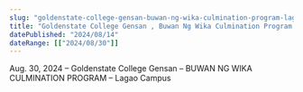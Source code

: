 ```yaml
---
slug: "goldenstate-college-gensan-buwan-ng-wika-culmination-program-lagao-campus"
title: "Goldenstate College Gensan , Buwan Ng Wika Culmination Program , Lagao Campus"
datePublished: "2024/08/14"
dateRange: [["2024/08/30"]]
---
```


<!--- content start --->

Aug. 30, 2024 – Goldenstate College Gensan – BUWAN NG WIKA CULMINATION PROGRAM – Lagao Campus

<!--- content end --->